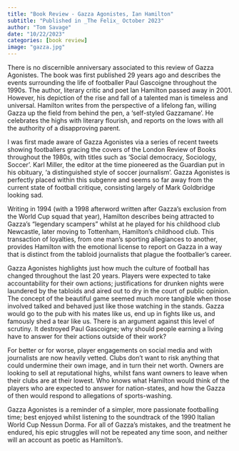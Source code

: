 ```yaml
---
title: "Book Review - Gazza Agonistes, Ian Hamilton"
subtitle: "Published in _The Felix_ October 2023"
author: "Tom Savage"
date: "10/22/2023"
categories: [book review]
image: "gazza.jpg"
---
```


There is no discernible anniversary associated to this review of Gazza Agonistes. The book was first published 29 years ago and describes the events surrounding the life of footballer Paul Gascoigne throughout the 1990s. The author, literary critic and poet Ian Hamilton passed away in 2001. However, his depiction of the rise and fall of a talented man is timeless and universal. Hamilton writes from the perspective of a lifelong fan, willing Gazza up the field from behind the pen, a ‘self-styled Gazzamane’. He celebrates the highs with literary flourish, and reports on the lows with all the authority of a disapproving parent.

I was first made aware of Gazza Agonistes via a series of recent tweets showing footballers gracing the covers of the London Review of Books throughout the 1980s, with titles such as ‘Social democracy, Sociology, Soccer’. Karl Miller, the editor at the time pioneered as the Guardian put in his obituary, ‘a distinguished style of soccer journalism’. Gazza Agonistes is perfectly placed within this subgenre and seems so far away from the current state of football critique, consisting largely of Mark Goldbridge looking sad. 

Writing in 1994 (with a 1998 afterword written after Gazza’s exclusion from the World Cup squad that year), Hamilton describes being attracted to Gazza’s “legendary scampers” whilst at he played for his childhood club Newcastle, later moving to Tottenham, Hamilton’s childhood club. This transaction of loyalties, from one man’s sporting allegiances to another, provides Hamilton with the emotional license to report on Gazza in a way that is distinct from the tabloid journalists that plague the footballer’s career. 

Gazza Agonistes highlights just how much the culture of football has changed throughout the last 20 years. Players were expected to take accountability for their own actions; justifications for drunken nights were laundered by the tabloids and aired out to dry in the court of public opinion. The concept of the beautiful game seemed much more tangible when those involved talked and behaved just like those watching in the stands. Gazza would go to the pub with his mates like us, end up in fights like us, and famously shed a tear like us. There is an argument against this level of scrutiny. It destroyed Paul Gascoigne; why should people earning a living have to answer for their actions outside of their work? 

For better or for worse, player engagements on social media and with journalists are now heavily vetted. Clubs don’t want to risk anything that could undermine their own image, and in turn their net worth. Owners are looking to sell at reputational highs, whilst fans want owners to leave when their clubs are at their lowest. Who knows what Hamilton would think of the players who are expected to answer for nation-states, and how the Gazza of then would respond to allegations of sports-washing. 

Gazza Agonistes is a reminder of a simpler, more passionate footballing time; best enjoyed whilst listening to the soundtrack of the 1990 Italian World Cup Nessun Dorma. For all of Gazza’s mistakes, and the treatment he endured, his epic struggles will not be repeated any time soon, and neither will an account as poetic as Hamilton’s.
